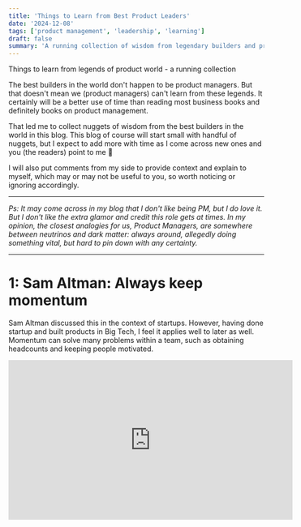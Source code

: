 ```yaml
---
title: 'Things to Learn from Best Product Leaders'
date: '2024-12-08'
tags: ['product management', 'leadership', 'learning']
draft: false
summary: 'A running collection of wisdom from legendary builders and product leaders in the tech industry'
---
```


Things to learn from legends of product world - a running collection

The best builders in the world don't happen to be product managers. But that doesn't mean we (product managers) can't learn from these legends. It certainly will be a better use of time than reading most business books and definitely books on product management.

That led me to collect nuggets of wisdom from the best builders in the world in this blog. This blog of course will start small with handful of nuggets, but I expect to add more with time as I come across new ones and you (the readers) point to me 🙂

I will also put comments from my side to provide context and explain to myself, which may or may not be useful to you, so worth noticing or ignoring accordingly.

---

<div className="my-8">
  <p>
    <i>
      Ps: It may come across in my blog that I don't like being PM, but I do love it. But I don't
      like the extra glamor and credit this role gets at times. In my opinion, the closest analogies
      for us, Product Managers, are somewhere between neutrinos and dark matter: always around,
      allegedly doing something vital, but hard to pin down with any certainty.
    </i>
  </p>
</div>

---

# 1: Sam Altman: Always keep momentum

Sam Altman discussed this in the context of startups. However, having done startup and built products in Big Tech, I feel it applies well to later as well. Momentum can solve many problems within a team, such as obtaining headcounts and keeping people motivated.

<iframe
  width="560"
  height="315"
  src="https://www.youtube.com/embed/8-XUeZPDw1I?si=-47ArCFSaAW6wWWy"
  title="YouTube video player"
  frameBorder="0"
  allow="accelerometer; autoplay; clipboard-write; encrypted-media; gyroscope; picture-in-picture; web-share"
  referrerPolicy="strict-origin-when-cross-origin"
  allowFullScreen
/>

One effective way to achieve this is to "always be (c)shipping," which I refer to as "ABC" for product management. This is especially critical in the B2B world, where waiting two years to ship can be disastrous for many reasons, including team promotions, attracting sales attention, generating interest, and more.

Recently, I came across "heartbeat framework" on this from Resend Cofounder - Zeno Rocha.

<Tweet id="1865410780360769830" />
